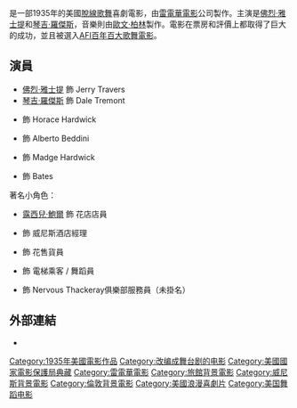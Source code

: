 {{unreferenced|time=2014-05-07T09:52:44+00:00}}
{{noteTA
|T=zh-hk:雲冕霓裳;zh-tw:禮帽 (電影);zh-cn:礼帽 (电影);
|G1=Show
|1=zh-hk:雲冕霓裳;zh-tw:禮帽;zh-cn:礼帽;
}}
{{Infobox film
| name           = 禮帽<br />''Top Hat''
| image          = TopHatORGI.jpg
| caption        =
| director       = {{link-en|馬克·桑德里赫|Mark Sandrich}}
| producer       = {{link-en|潘德羅·S·博曼|Pandro S. Berman}}
| based_on       = 《''Scandal in Budapest''》（1933年話劇）<br />劇作家：Sándor Faragó<br />《''A Girl Who Dares''》（1933年話劇）<br />劇作家：Aladar Laszlo
| screenplay     = {{link-en|艾倫·斯科特|Allan Scott (American screenwriter)}}<br />{{link-en|德懷特·泰勒|Dwight Taylor (writer)}}<br />{{link-en|班·霍姆斯|Ben Holmes}}<br />{{link-en|雷夫·斯彭斯|Ralph Spence (screenwriter)}}<br />Károly Nóti
| starring       = [[佛烈·雅士提|佛烈·雅士提]]<br />[[琴吉·羅傑斯|琴吉·羅傑斯]]
| music          = [[歐文·柏林|歐文·柏林]]（歌曲）<br />[[馬克斯·史坦納|馬克斯·史坦納]]（配樂）
| cinematography = {{link-en|大衛·阿貝爾|David Abel (cinematographer)}}
| editing        = {{link-en|威廉·漢密爾頓|William Hamilton (film editor)}}
| studio         = [[雷電華電影|雷電華電影]]
| distributor    = 雷電華電影
| released       = {{Film date|1935|08|29|首映－[[紐約市|紐約市]]|1935|09|06}}
| runtime        = 101分鐘
| country        = {{USA}}
| language       = 英語
| budget         = $609,000
| gross          = $3,200,000
| cn_name        = 礼帽
| hk_name        = 雲冕霓裳
| tw_name        = 禮帽
}}
{{作品名稱|name=''Top Hat''|hk=雲冕霓裳|tw=禮帽|equiv-cn=tw}}是一部1935年的美國[[脫線喜劇|脫線]][[歌舞片|歌舞]]喜劇電影，由[[雷電華電影|雷電華電影]]公司製作。主演是[[佛烈·雅士提|佛烈·雅士提]]和[[琴吉·羅傑斯|琴吉·羅傑斯]]，音樂則由[[歐文·柏林|歐文·柏林]]製作。電影在票房和評價上都取得了巨大的成功，並且被選入[[AFI百年百大歌舞電影|AFI百年百大歌舞電影]]。

== 演員 ==
* [[佛烈·雅士提|佛烈·雅士提]] 飾 Jerry Travers
* [[琴吉·羅傑斯|琴吉·羅傑斯]] 飾 Dale Tremont
* {{link-en|艾華·埃弗雷特·霍爾頓|Edward Everett Horton}} 飾 Horace Hardwick
* {{link-en|艾瑞克·羅德斯|Erik Rhodes (actor, born 1906)}} 飾 Alberto Beddini
* {{link-en|海倫·布羅德里克|Helen Broderick}} 飾 Madge Hardwick
* {{link-en|埃里克·布洛爾|Eric Blore}} 飾 Bates
著名小角色：
* [[露西兒·鮑爾|露西兒·鮑爾]] 飾 花店店員
* {{link-en|Gino Corrado|Gino Corrado}} 飾 威尼斯酒店經理
* {{link-en|倫納德·穆迪|Leonard Mudie}} 飾 花售貨員
* {{link-en|丹尼斯·奧克費|Dennis O'Keefe}} 飾 電梯乘客 / 舞蹈員
* {{link-en|湯姆·里凱茨|Tom Ricketts}} 飾 Nervous Thackeray俱樂部服務員（未掛名）

==外部連結==
* {{IMDb title|0027125}}

{{Authority control}}
[[Category:1935年美國電影作品|Category:1935年美國電影作品]]
[[Category:改编成舞台剧的电影|Category:改编成舞台剧的电影]]
[[Category:美國國家電影保護局典藏|Category:美國國家電影保護局典藏]]
[[Category:雷電華電影|Category:雷電華電影]]
[[Category:旅館背景電影|Category:旅館背景電影]]
[[Category:威尼斯背景電影|Category:威尼斯背景電影]]
[[Category:倫敦背景電影|Category:倫敦背景電影]]
[[Category:美國浪漫喜劇片|Category:美國浪漫喜劇片]]
[[Category:美国舞蹈电影|Category:美国舞蹈电影]]